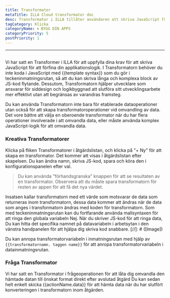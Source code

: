 ```yaml
---
title: Transformator
metaTitle: ILLA Cloud transformator doc
desc: Transformator i ILLA tillåter användaren att skriva JavaScript för att förfina applikationslogiken
tagCategory: Klicka
categoryName: 🌀 BYGG DIN APPS
categoryPriority: 5
postPriority: 1
---
```


* * *

## <Heading hidden>Transformator</Heading>

Vi har satt en Transformer i ILLA för att uppfylla dina krav för att skriva JavaScript för att förfina din applikationslogik. I Transformatorn behöver du inte koda i JavaScript med {{template syntax}} som du gör i teckeninmatningsrutan, så att du kan skriva långa och komplexa block av JS-kod flytande. Dessutom, Transformatorn hjälper utvecklare som ansvarar för siddesign och logikbyggnad att slutföra sitt utvecklingsarbete mer effektivt utan att begränsas av varandras framsteg.

Du kan använda Transformatorn inte bara för etablerade dataoperationer utan också för att skapa transformatoroperationer vid omvandling av data. Det vore bättre att välja en oberoende transformator när du har flera operationer involverade i att omvandla data, eller måste använda komplex JavaScript-logik för att omvandla data.

### Kreativa Transformatorer

Klicka på fliken Transformatorer i åtgärdslistan, och klicka på "+ Ny" för att skapa en transformator. Det kommer att visas i åtgärdslistan efter skapelsen. Du kan ändra namn, skriva JS-kod, spara och köra den i konfigurationspanelen efter val.

> Du kan använda "förhandsgranska" knappen för att se resultaten av en transformator. Observera att du måste spara transformatorn för resten av appen för att få det nya värdet.

Insatsen kallar transformatorn med ett värde som motsvarar de data som returneras inom transformatorn, dessa data kommer att ändras när de data som anges i transformatorn ändras med koden för transformatorn. Som med teckeninmatningsrutan kan du fortfarande använda mallsyntaxen för att ringa den globala variabeln Nej. När du skriver JS-kod för att ringa data, Du kan hitta det specifika namnet på datavariabeln i arbetsytan i den vänstra handpanelen för att hjälpa dig skriva kod snabbare.
[//]\: # ([Image])

Du kan anropa transformatorvariabeln i inmatningsrutan med hjälp av `{{transformatornamn. taggen name}}` för att anropa transformatorvariabeln i datainmatningsrutan.

### Fråga Transformator

Vi har satt en Transformator i frågeoperationen för att låta dig omvandla den hämtade datan till önskat format direkt efter avslutad åtgärd Du kan sedan helt enkelt skicka {{actionName.data}} för att hämta data när du har slutfört konverteringen i transformatorn inom åtgärden.
